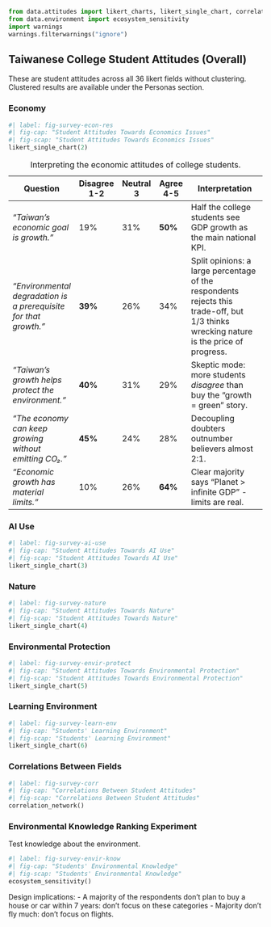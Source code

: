 ```python
from data.attitudes import likert_charts, likert_single_chart, correlation_network, correlation_chart
from data.environment import ecosystem_sensitivity
import warnings
warnings.filterwarnings("ignore")
```

## Taiwanese College Student Attitudes (Overall)

These are student attitudes across all 36 likert fields without clustering. Clustered results are available under the Personas section.

### Economy

```python
#| label: fig-survey-econ-res
#| fig-cap: "Student Attitudes Towards Economics Issues"
#| fig-scap: "Student Attitudes Towards Economics Issues"
likert_single_chart(2)
```

| Question | Disagree 1-2 | Neutral 3 | Agree 4-5 | Interpretation |
|-------------|---------|---------|---------|----------------------------|
| *“Taiwan’s economic goal is growth.”* | 19% | 31% | **50%** | Half the college students see GDP growth as the main national KPI. |
| *“Environmental degradation is a prerequisite for that growth.”* | **39%** | 26% | 34% | Split opinions: a large percentage of the respondents rejects this trade-off, but 1/3 thinks wrecking nature is the price of progress. |
| *“Taiwan’s growth helps protect the environment.”* | **40%** | 31% | 29% | Skeptic mode: more students *disagree* than buy the “growth = green” story. |
| *“The economy can keep growing without emitting CO₂.”* | **45%** | 24% | 28% | Decoupling doubters outnumber believers almost 2:1. |
| *“Economic growth has material limits.”* | 10% | 26% | **64%** | Clear majority says “Planet \> infinite GDP” - limits are real. |

: Interpreting the economic attitudes of college students.

### AI Use

```python
#| label: fig-survey-ai-use
#| fig-cap: "Student Attitudes Towards AI Use"
#| fig-scap: "Student Attitudes Towards AI Use"
likert_single_chart(3)
```

### Nature

```python
#| label: fig-survey-nature
#| fig-cap: "Student Attitudes Towards Nature"
#| fig-scap: "Student Attitudes Towards Nature"
likert_single_chart(4)
```

### Environmental Protection

```python
#| label: fig-survey-envir-protect
#| fig-cap: "Student Attitudes Towards Environmental Protection"
#| fig-scap: "Student Attitudes Towards Environmental Protection"
likert_single_chart(5)
```

### Learning Environment

```python
#| label: fig-survey-learn-env
#| fig-cap: "Students' Learning Environment"
#| fig-scap: "Students' Learning Environment"
likert_single_chart(6)
```

### Correlations Between Fields

```python
#| label: fig-survey-corr
#| fig-cap: "Correlations Between Student Attitudes"
#| fig-scap: "Correlations Between Student Attitudes"
correlation_network()
```

### Environmental Knowledge Ranking Experiment

Test knowledge about the environment.

```python
#| label: fig-survey-envir-know
#| fig-cap: "Students' Environmental Knowledge"
#| fig-scap: "Students' Environmental Knowledge"
ecosystem_sensitivity()
```

Design implications: - A majority of the respondents don't plan to buy a house or car within 7 years: don't focus on these categories - Majority don't fly much: don't focus on flights.